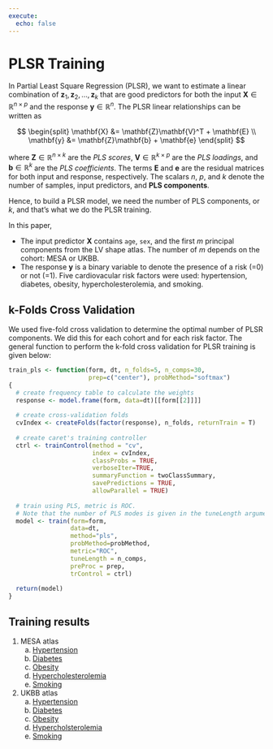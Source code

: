 ```yaml
---
execute: 
  echo: false
---
```


# PLSR Training

In Partial Least Square Regression (PLSR), we want to estimate a linear combination of $\mathbf{z}_1, \mathbf{z}_2, \ldots, \mathbf{z}_k$ that are good predictors for both the input $\mathbf{X}\in\mathbb{R}^{n\times p}$ and the response $\mathbf{y}\in\mathbb{R}^{n}$. The PLSR linear relationships can be written as

$$
\begin{split}
\mathbf{X} &= \mathbf{Z}\mathbf{V}^T + \mathbf{E} \\
\mathbf{y} &= \mathbf{Z}\mathbf{b} + \mathbf{e}
\end{split}
$$

where $\mathbf{Z}\in\mathbb{R}^{n\times k}$ are the *PLS scores*, $\mathbf{V}\in\mathbb{R}^{k\times p}$ are the *PLS loadings*, and $\mathbf{b}\in\mathbb{R}^{k}$ are the *PLS coefficients*. The terms $\mathbf{E}$ and $\mathbf{e}$ are the residual matrices for both input and response, respectively. The scalars $n$, $p$, and $k$ denote the number of samples, input predictors, and **PLS components**.

Hence, to build a PLSR model, we need the number of PLS components, or $k$, and that's what we do the PLSR training.

In this paper,

-   The input predictor $\mathbf{X}$ contains `age`, `sex`, and the first $m$ principal components from the LV shape atlas. The number of $m$ depends on the cohort: MESA or UKBB.
-   The response $\mathbf{y}$ is a binary variable to denote the presence of a risk (=0) or not (=1). Five cardiovacular risk factors were used: hypertension, diabetes, obesity, hypercholesterolemia, and smoking.

## k-Folds Cross Validation

We used five-fold cross validation to determine the optimal number of PLSR components. We did this for each cohort and for each risk factor. The general function to perform the k-fold cross validation for PLSR training is given below:

``` r
train_pls <- function(form, dt, n_folds=5, n_comps=30, 
                      prep=c("center"), probMethod="softmax")
{
  # create frequency table to calculate the weights
  response <- model.frame(form, data=dt)[[form[[2]]]]
  
  # create cross-validation folds
  cvIndex <- createFolds(factor(response), n_folds, returnTrain = T) 
  
  # create caret's training controller
  ctrl <- trainControl(method = "cv",
                       index = cvIndex,
                       classProbs = TRUE,
                       verboseIter=TRUE,
                       summaryFunction = twoClassSummary,
                       savePredictions = TRUE,
                       allowParallel = TRUE) 
  
  # train using PLS, metric is ROC.
  # Note that the number of PLS modes is given in the tuneLength argument.
  model <- train(form=form,
                 data=dt,
                 method="pls",
                 probMethod=probMethod,
                 metric="ROC",
                 tuneLength = n_comps,
                 preProc = prep,
                 trControl = ctrl)
  
  return(model)
}
```

## Training results

1.  MESA atlas
    a.  [Hypertension](pages/PLS_MESA_Hypertension.html)
    b.  [Diabetes](pages/PLS_MESA_Diabetes.html)
    c.  [Obesity](pages/PLS_MESA_Obesity.html)
    d.  [Hypercholesterolemia](pages/PLS_MESA_Hypercholesterolemia.html)
    e.  [Smoking](pages/PLS_MESA_Smoking.html)
2.  UKBB atlas
    a.  [Hypertension](pages/PLS_UKBB_Hypertension.html)
    b.  [Diabetes](pages/PLS_UKBB_Diabetes.html)
    c.  [Obesity](pages/PLS_UKBB_Obesity.html)
    d.  [Hypercholsterolemia](pages/PLS_UKBB_Hypercholesterolemia.html)
    e.  [Smoking](pages/PLS_UKBB_Smoking.html)
